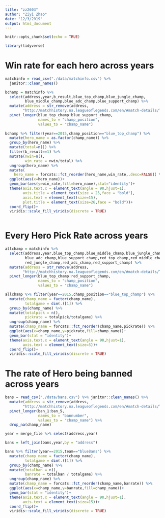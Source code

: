 ```yaml
---
title: "zz2603"
author: "Ziyi Zhao"
date: "12/3/2019"
output: html_document
---
```


```r
knitr::opts_chunk$set(echo = TRUE)

library(tidyverse)

```

# Win rate for each hero across years

```r
matchinfo = read_csv("./data/matchinfo.csv") %>% 
  janitor::clean_names()

bchamp = matchinfo %>% 
  select(address,year,b_result,blue_top_champ,blue_jungle_champ,
         blue_middle_champ,blue_adc_champ,blue_support_champ) %>%
  mutate(address = str_remove(address,
        "http://matchhistory.na.leagueoflegends.com/en/#match-details/TRLH1/")) %>% 
  pivot_longer(blue_top_champ:blue_support_champ,
               names_to = "champ_position",
               values_to = "champ_name")
  
bchamp %>% filter(year==2015,champ_position=="blue_top_champ") %>% 
  mutate(hero_name = as.factor(champ_name)) %>% 
  group_by(hero_name) %>% 
  mutate(total=n()) %>% 
  filter(b_result==1) %>% 
  mutate(nwin=n(),
         win_rate = nwin/total) %>% 
  ungroup(hero_name) %>% 
  mutate(
    hero_name = forcats::fct_reorder(hero_name,win_rate,.desc=FALSE)) %>% 
  ggplot(aes(x=hero_name))+
  geom_bar(aes(y=win_rate,fill=hero_name),stat="identity")+
  theme(axis.text.x = element_text(angle = 90,hjust=1),
        axis.title = element_text(size = 25,face = "bold"),
        axis.text = element_text(size=15),
        plot.title = element_text(size=26,face = "bold"))+
  coord_flip()+
  viridis::scale_fill_viridis(discrete = TRUE)
  

```

# Every Hero Pick Rate across years

```r
allchamp = matchinfo %>% 
  select(address,year,blue_top_champ,blue_middle_champ,blue_jungle_champ,
         blue_adc_champ,blue_support_champ,red_top_champ,red_middle_champ,
         red_jungle_champ,red_adc_champ,red_support_champ) %>% 
  mutate(address = str_remove(address,
        "http://matchhistory.na.leagueoflegends.com/en/#match-details/TRLH1/")) %>% 
  pivot_longer(blue_top_champ:red_support_champ,
               names_to = "champ_position",
               values_to = "champ_name")

allchamp %>% filter(year==2015,champ_position=="blue_top_champ") %>% 
  mutate(champ_name = factor(champ_name),
         totalgame = dim(.)[1]) %>% 
  group_by(champ_name) %>% 
  mutate(totalpick = n(),
         pickrate = totalpick/totalgame) %>% 
  ungroup(champ_name) %>% 
  mutate(champ_name = forcats::fct_reorder(champ_name,pickrate)) %>% 
  ggplot(aes(x=champ_name,y=pickrate,fill=champ_name))+
  geom_bar(stat = "identity")+
  theme(axis.text.x = element_text(angle = 90,hjust=1),
        axis.text = element_text(size=5))+
  coord_flip()+
  viridis::scale_fill_viridis(discrete = TRUE)

```

# The rate of Hero being banned across years

```r
bans = read_csv("./data/bans.csv") %>% janitor::clean_names() %>% 
  mutate(address = str_remove(address, 
        "http://matchhistory.na.leagueoflegends.com/en/#match-details/TRLH1/")) %>% 
  pivot_longer(ban_1:ban_5,
               names_to = "bannumber",
               values_to = "champ_name") %>% 
  drop_na(champ_name)

year = merge_file %>% select(address,year)

bans = left_join(bans,year,by = "address")

bans %>% filter(year==2015,team=="blueBans") %>% 
  mutate(champ_name = factor(champ_name),
         totalgame = dim(.)[1]) %>% 
  group_by(champ_name) %>% 
  mutate(totalban = n(),
         banrate = totalban / totalgame) %>% 
  ungroup(champ_name) %>% 
  mutate(champ_name = forcats::fct_reorder(champ_name,banrate)) %>% 
  ggplot(aes(x=champ_name,y=banrate,fill=champ_name))+
  geom_bar(stat = "identity")+
  theme(axis.text.x = element_text(angle = 90,hjust=1),
        axis.text = element_text(size=15))+
  coord_flip()+
  viridis::scale_fill_viridis(discrete = TRUE)
  






```






